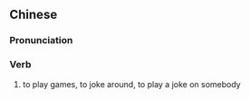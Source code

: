 {{also|闹着玩}}
==Chinese==
{{zh-forms|s=闹着玩}}

===Pronunciation===
{{zh-pron
|m=nàozhewán,er=y
|cat=v
}}

===Verb===
{{zh-verb}}

# to play games, to joke around, to play a joke on somebody